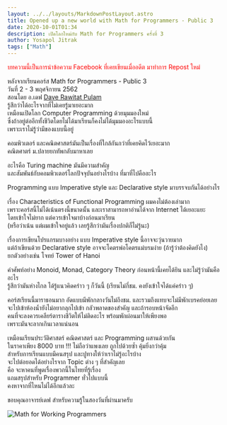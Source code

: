 ```yaml
---
layout: ../../layouts/MarkdownPostLayout.astro
title: Opened up a new world with Math for Programmers - Public 3
date: 2020-10-01T01:34
description: เปิดโลกใหม่กับ Math for Programmers ครั้งที่ 3
author: Yosapol Jitrak
tags: ["Math"]
---
```


<span style="color: red">บทความนี้เป็นการนำข้อความ Facebook ที่เคยเขียนเมื่ออดีต มาทำการ Repost ใหม่</span><br />

หลังจากเรียนคอร์ส Math for Programmers - Public 3 <br />
วันที่ 2 - 3 พฤศจิกายน 2562 <br />
สอนโดย อ.เดฟ [Dave Rawitat Pulam](https://www.facebook.com/rawitat) <br />
รู้สึกว่าได้อะไรจากที่ไม่เคยรู้มาเยอะมาก <br />
เหมือนเปิดโลก Computer Programming ด้วยมุมมองใหม่ <br />
ซึ่งถ้าอยู่ต่ออีกทั้งชีวิตโดยไม่ได้มาเรียนก็คงไม่ได้มุมมองอะไรแบบนี้ <br />
เพราะเราไม่รู้ว่ามีของแบบนี้อยู่ <br />

คอมพิวเตอร์ และคณิตศาสตร์มันเป็นเรื่องที่ใกล้กันกว่าที่เคยคิดไว้เยอะมาก <br />
คณิตศาตร์ ม.ปลายยกทัพกลับมาหาเลย <br />

อะไรคือ Turing machine มันมีความสำคัญ <br />
และสัมพันธ์กับคอมพิวเตอร์โลกปัจจุบันอย่างไรบ้าง ที่มาที่ไปคืออะไร <br />

Programming แบบ Imperative style และ Declarative style มาบรรจบกันได้อย่างไร <br />

เรื่อง Characteristics of Functional Programming ผมคงไม่ต้องเล่ามาก <br />
เพราะคอร์สนี้ไม่ได้เน้นตรงนี้ขนาดนั้น และเราสามารถหาอ่านได้จาก Internet ได้เยอะแยะ <br />
โดยเข้าใจไม่ยาก แต่ควรเข้าใจมาบ้างก่อนมาเรียน <br />
(หรือว่าเน้น แต่ผมเข้าใจอยู่แล้ว เลยรู้สึกว่ามันเรื่องปกติก็ไม่รู้นะ) <br />

เรื่องการเขียนโปรแกรมบางอย่าง แบบ Imperative style นี้อาจจะวุ่นวายมาก <br />
แต่ถ้าเขียนด้วย Declarative style อาจจะโคตรพ่อโคตรแม่บรมง่าย (ถ้ารู้ว่าต้องคิดยังไง) <br />
ยกตัวอย่างเช่น โจทย์ Tower of Hanoi <br />

คำศัพท์อย่าง Monoid, Monad, Category Theory ก่อนหน้านี้เคยได้ยิน และไม่รู้ว่ามันคืออะไร <br />
รู้สึกว่ามันห่างไกล ได้รู้แนวคิดคร่าว ๆ ก็วันนี้ (เรียนไม่กี่ชม. คงยังเข้าใจได้แค่คร่าว ๆ) <br />

คอร์สเรียนนี้มาราธอนมาก อัดแบบมีพักกลางวันไม่ถึงชม. และรวมถึงแทบจะไม่มีพักเบรคย่อยเลย <br />
จะไปเข้าห้องน้ำยังไม่อยากลุกไปเข้า กลัวพลาดของสำคัญ และถ้ารอบหน้าจัดอีก <br />
คนที่จะลงควรเคลียร์ตารางชีวิตให้ไม่ติดอะไร พร้อมพักผ่อนมาให้เพียงพอ <br />
เพราะมันจะลากเกินเวลาแน่นอน <br />

เหมือนเรียนประวัติศาสตร์ คณิตศาสตร์ และ Programming ผสานด้วยกัน <br />
ในราคาเพียง 8000 บาท !!! ไม่ถือว่าแพงเลย ถูกไปด้วยซ้ำ คุ้มยิ่งกว่าคุ้ม <br />
สำหรับการเรียนแบบมีคนสรุป และปูทางให้ว่าเราไม่รู้อะไรบ้าง <br />
จะไปต่อยอดได้อย่างไรจาก Topic ต่าง ๆ ที่สำคัญเลย <br />
คือ จะหาคนที่พูดเรื่องพวกนี้ในไทยที่รู้เรื่อง <br />
แถมสรุปสำหรับ Programmer ทั่วไปแบบนี้ <br />
คงหาจากที่ไหนไม่ได้อีกแล้วละ <br />

ขอบคุณอาจารย์เดฟ สำหรับความรู้ในสองวันที่ผ่านมาครับ <br />

![Math for Working Programmers](/src/assets/images/opened-up-a-new-world-with-math-for-programmers/math-for-working-programmers.png)